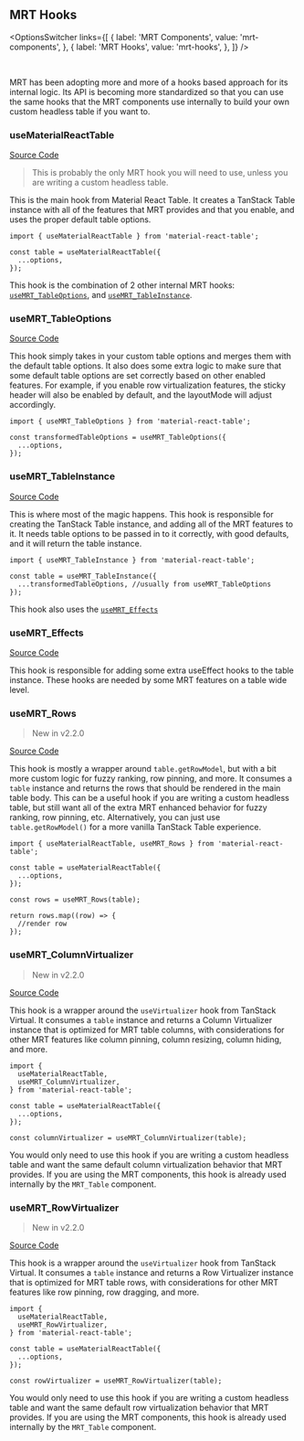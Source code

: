 
<Head>
  <title>{'MRT Hooks - Material React Table V3 Docs'}</title>
  <meta name="description" content="All the MRT hooks that can be used" />
  <meta property="og:title" content="Material React Table Table Components" />
  <meta
    property="og:description"
    content="All the internal MRT hooks that can be used"
  />
</Head>

## MRT Hooks

<OptionsSwitcher
  links={[
    {
      label: 'MRT Components',
      value: 'mrt-components',
    },
    {
      label: 'MRT Hooks',
      value: 'mrt-hooks',
    },
  ]}
/>

<br />

MRT has been adopting more and more of a hooks based approach for its internal logic. Its API is becoming more standardized so that you can use the same hooks that the MRT components use internally to build your own custom headless table if you want to.

### useMaterialReactTable

[Source Code](https://github.com/KevinVandy/material-react-table/blob/v3/packages/material-react-table/src/hooks/useMaterialReactTable.ts)

> This is probably the only MRT hook you will need to use, unless you are writing a custom headless table.

This is the main hook from Material React Table. It creates a TanStack Table instance with all of the features that MRT provides and that you enable, and uses the proper default table options.

```tsx
import { useMaterialReactTable } from 'material-react-table';

const table = useMaterialReactTable({
  ...options,
});
```

This hook is the combination of 2 other internal MRT hooks: [`useMRT_TableOptions`](#usemrt_tableoptions), and [`useMRT_TableInstance`](#usemrt_tableinstance).

### useMRT_TableOptions

[Source Code](https://github.com/KevinVandy/material-react-table/blob/v3/packages/material-react-table/src/hooks/useMRT_TableOptions.ts)

This hook simply takes in your custom table options and merges them with the default table options. It also does some extra logic to make sure that some default table options are set correctly based on other enabled features. For example, if you enable row virtualization features, the sticky header will also be enabled by default, and the layoutMode will adjust accordingly.

```tsx
import { useMRT_TableOptions } from 'material-react-table';

const transformedTableOptions = useMRT_TableOptions({
  ...options,
});
```

### useMRT_TableInstance

[Source Code](https://github.com/KevinVandy/material-react-table/blob/v3/packages/material-react-table/src/hooks/useMRT_TableInstance.ts)

This is where most of the magic happens. This hook is responsible for creating the TanStack Table instance, and adding all of the MRT features to it. It needs table options to be passed in to it correctly, with good defaults, and it will return the table instance.

```tsx
import { useMRT_TableInstance } from 'material-react-table';

const table = useMRT_TableInstance({
  ...transformedTableOptions, //usually from useMRT_TableOptions
});
```

This hook also uses the [`useMRT_Effects`](#usemrt_effects)

### useMRT_Effects

[Source Code](https://github.com/KevinVandy/material-react-table/blob/v3/packages/material-react-table/src/hooks/useMRT_Effects.ts)

This hook is responsible for adding some extra useEffect hooks to the table instance. These hooks are needed by some MRT features on a table wide level.

### useMRT_Rows

> New in v2.2.0

[Source Code](https://github.com/KevinVandy/material-react-table/blob/v3/packages/material-react-table/src/hooks/useMRT_Rows.ts)

This hook is mostly a wrapper around `table.getRowModel`, but with a bit more custom logic for fuzzy ranking, row pinning, and more. It consumes a `table` instance and returns the rows that should be rendered in the main table body. This can be a useful hook if you are writing a custom headless table, but still want all of the extra MRT enhanced behavior for fuzzy ranking, row pinning, etc. Alternatively, you can just use `table.getRowModel()` for a more vanilla TanStack Table experience.

```tsx
import { useMaterialReactTable, useMRT_Rows } from 'material-react-table';

const table = useMaterialReactTable({
  ...options,
});

const rows = useMRT_Rows(table);

return rows.map((row) => {
  //render row
});
```

### useMRT_ColumnVirtualizer

> New in v2.2.0

[Source Code](https://github.com/KevinVandy/material-react-table/blob/v3/packages/material-react-table/src/hooks/useMRT_ColumnVirtualizer.ts)

This hook is a wrapper around the `useVirtualizer` hook from TanStack Virtual. It consumes a `table` instance and returns a Column Virtualizer instance that is optimized for MRT table columns, with considerations for other MRT features like column pinning, column resizing, column hiding, and more.

```tsx
import {
  useMaterialReactTable,
  useMRT_ColumnVirtualizer,
} from 'material-react-table';

const table = useMaterialReactTable({
  ...options,
});

const columnVirtualizer = useMRT_ColumnVirtualizer(table);
```

You would only need to use this hook if you are writing a custom headless table and want the same default column virtualization behavior that MRT provides. If you are using the MRT components, this hook is already used internally by the `MRT_Table` component.

### useMRT_RowVirtualizer

> New in v2.2.0

[Source Code](https://github.com/KevinVandy/material-react-table/blob/v3/packages/material-react-table/src/hooks/useMRT_RowVirtualizer.ts)

This hook is a wrapper around the `useVirtualizer` hook from TanStack Virtual. It consumes a `table` instance and returns a Row Virtualizer instance that is optimized for MRT table rows, with considerations for other MRT features like row pinning, row dragging, and more.

```tsx
import {
  useMaterialReactTable,
  useMRT_RowVirtualizer,
} from 'material-react-table';

const table = useMaterialReactTable({
  ...options,
});

const rowVirtualizer = useMRT_RowVirtualizer(table);
```

You would only need to use this hook if you are writing a custom headless table and want the same default row virtualization behavior that MRT provides. If you are using the MRT components, this hook is already used internally by the `MRT_Table` component.
